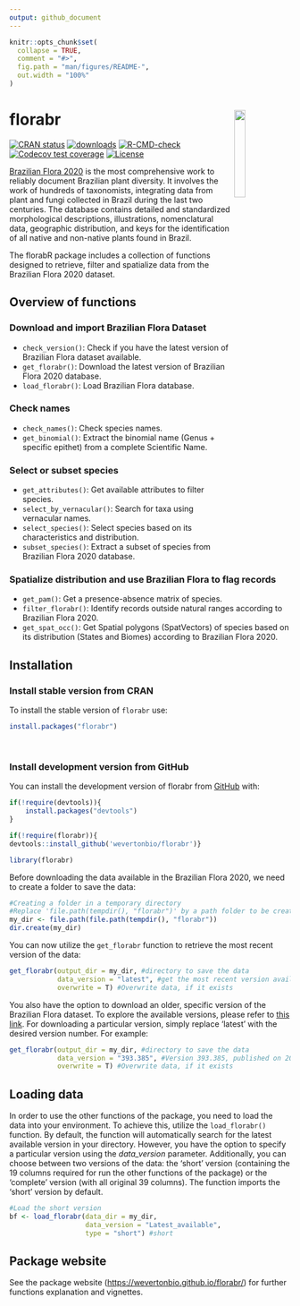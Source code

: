 ```yaml
---
output: github_document
---
```


<!-- README.md is generated from README.Rmd. Please edit that file -->

```r
knitr::opts_chunk$set(
  collapse = TRUE,
  comment = "#>",
  fig.path = "man/figures/README-",
  out.width = "100%"
)
```

# florabr <img src="man/figures/logo.png" align="right" width="20%" height="20%"/>

<!-- badges: start -->
[![CRAN status](https://www.r-pkg.org/badges/version/florabr)](https://CRAN.R-project.org/package=florabr)
[![downloads](https://cranlogs.r-pkg.org/badges/grand-total/florabr)](https://cranlogs.r-pkg.org:443/badges/grand-total/florabr)
[![R-CMD-check](https://github.com/wevertonbio/florabr/actions/workflows/R-CMD-check.yaml/badge.svg)](https://github.com/wevertonbio/florabr/actions/workflows/R-CMD-check.yaml)
[![Codecov test coverage](https://codecov.io/gh/wevertonbio/florabr/branch/main/graph/badge.svg)](https://app.codecov.io/gh/wevertonbio/florabr?branch=main)
[![License](https://img.shields.io/badge/license-GPL%20(%3E=%203)-lightgrey.svg?style=flat)](http://www.gnu.org/licenses/gpl-3.0.html)
<!-- badges: end -->

[Brazilian Flora 2020](https://floradobrasil.jbrj.gov.br/consulta/) is the most comprehensive work to reliably document Brazilian plant diversity. It involves the work of hundreds of taxonomists, integrating data from plant and fungi collected in Brazil during the last two centuries. The database contains detailed and standardized morphological descriptions, illustrations, nomenclatural data, geographic distribution, and keys for the identification of all native and non-native plants found in Brazil.

The florabR package includes a collection of functions designed to retrieve, filter and spatialize data from the Brazilian Flora 2020 dataset.

## Overview of functions

### Download and import Brazilian Flora Dataset

-   `check_version()`: Check if you have the latest version of Brazilian Flora dataset available.
-   `get_florabr()`: Download the latest version of Brazilian Flora 2020 database.
-   `load_florabr()`: Load Brazilian Flora database.

### Check names

-   `check_names()`: Check species names.
-   `get_binomial()`: Extract the binomial name (Genus + specific epithet) from a complete Scientific Name.

### Select or subset species

-   `get_attributes()`: Get available attributes to filter species.
-   `select_by_vernacular()`: Search for taxa using vernacular names.
-   `select_species()`: Select species based on its characteristics and distribution.
-   `subset_species()`: Extract a subset of species from Brazilian Flora 2020 database.

### Spatialize distribution and use Brazilian Flora to flag records

-   `get_pam()`: Get a presence-absence matrix of species.
-   `filter_florabr()`: Identify records outside natural ranges according to Brazilian Flora 2020.
-   `get_spat_occ()`: Get Spatial polygons (SpatVectors) of species based on its distribution (States and Biomes) according to Brazilian Flora 2020.

## Installation

### Install stable version from CRAN

To install the stable version of `florabr` use:

``` r
install.packages("florabr")
```

<br>

### Install development  version from GitHub

You can install the development version of florabr from [GitHub](https://github.com/wevertonbio/florabr) with:

``` r
if(!require(devtools)){
    install.packages("devtools")
}

if(!require(florabr)){
devtools::install_github('wevertonbio/florabr')}

library(florabr)
```

Before downloading the data available in the Brazilian Flora 2020, we need to create a folder to save the data:

``` r
#Creating a folder in a temporary directory
#Replace 'file.path(tempdir(), "florabr")' by a path folder to be create in your computer
my_dir <- file.path(file.path(tempdir(), "florabr"))
dir.create(my_dir)
```

You can now utilize the `get_florabr` function to retrieve the most recent version of the data:

``` r
get_florabr(output_dir = my_dir, #directory to save the data
            data_version = "latest", #get the most recent version available
            overwrite = T) #Overwrite data, if it exists
```

You also have the option to download an older, specific version of the Brazilian Flora dataset. To explore the available versions, please refer to [this link](https://ipt.jbrj.gov.br/jbrj/resource?r=lista_especies_flora_brasil). For downloading a particular version, simply replace 'latest' with the desired version number. For example:

``` r
get_florabr(output_dir = my_dir, #directory to save the data
            data_version = "393.385", #Version 393.385, published on 2023-07-21
            overwrite = T) #Overwrite data, if it exists
```

## Loading data

In order to use the other functions of the package, you need to load the data into your environment. To achieve this, utilize the `load_florabr()` function. By default, the function will automatically search for the latest available version in your directory. However, you have the option to specify a particular version using the *data_version* parameter. Additionally, you can choose between two versions of the data: the 'short' version (containing the 19 columns required for run the other functions of the package) or the 'complete' version (with all original 39 columns). The function imports the 'short' version by default.

``` r
#Load the short version
bf <- load_florabr(data_dir = my_dir,
                   data_version = "Latest_available",
                   type = "short") #short
```

## Package website

See the package website (<https://wevertonbio.github.io/florabr/>) for further functions explanation and vignettes.
